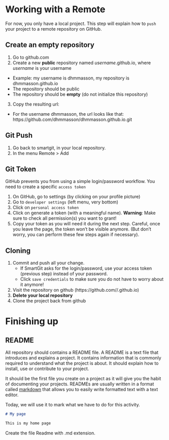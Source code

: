 # Working with a Remote

For now, you only have a local project.
This step will explain how to `push` your project to a remote repository on GitHub.

## Create an empty repository

1. Go to github.com
2. Create a new **public** repository named _username_.github.io, where _username_ is your username

- Example: my username is dhmmasson, my repository is dhmmasson.github.io
- The repository should be public
- The repository should be **empty** (do not initialize this repository)

3. Copy the resulting url:

- For the username dhmmasson, the url looks like that: https://github.com/dhmmasson/dhmmasson.github.io.git

## Git Push

1. Go back to smartgit, in your local repository.
2. In the menu Remote > Add

## Git Token

GitHub prevents you from using a simple login/password workflow. You need to create a specific `access token`

1. On GitHub, go to settings (by clicking on your profile picture)
2. Go to `developer settings` (left menu, very bottom)
3. Click on `personal access token`
4. Click on generate a token (with a meaningful name). **Warning**: Make sure to check all permission(s) you want to grant!
5. Copy your token as you will need it during the next step. Careful, once you leave the page, the token won't be visible anymore. (But don't worry, you can perform these few steps again if necessary).

## Cloning

1. Commit and push all your change.
   - If SmartGit asks for the login/password, use your access token (previous step) instead of your password.
   - Click `save credentials` to make sure you do not have to worry about it anymore!
2. Visit the repository on github (https://github.com/<USERNAME>/<USERNAME>.github.io)
3. **Delete your local repository**
4. Clone the project back from github

# Finishing up

## README

All repository should contains a README file. A README is a text file that introduces and explains a project. It contains information that is commonly required to understand what the project is about.
It should explain how to install, use or contribute to your project.

It should be the first file you create on a project as it will give you the habit of documenting your projects. READMEs are usually written in a format called [markdown](https://docs.github.com/en/get-started/writing-on-github/getting-started-with-writing-and-formatting-on-github/basic-writing-and-formatting-syntax) that allows you to easily write formatted text with a text editor.

Today, we will use it to mark what we have to do for this activity.

```markdown
# My page

This is my home page
```

Create the file Readme with .md extension.
